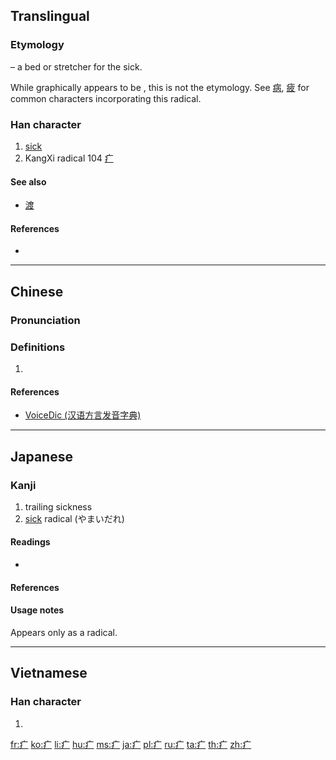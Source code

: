 {{also|广}}
==Translingual==
{{stroke order|type=animate}}

===Etymology===
{{Han etyl}}
{{liushu|p}} – a bed or stretcher for the sick.

While graphically appears to be {{Han compound|冫|广}}, this is not the etymology. See [[病]], [[疲]] for common characters incorporating this radical.

===Han character===
{{Han char|rn=104|rad=疒|as=00|sn=5|four=|canj=IIM|ids=⿰冫广}}

# [[sick]]
# KangXi radical 104 [[Index:Chinese radical/疒|疒]]

====See also====
* [[渡]] <!-- unrelated but graphically similar -->

====References====
* {{Han ref|kx=0769.010|dkj=22015|dj=1179.040|hdz=42659.010|uh=7592|ud=30098}}

----

==Chinese==
{{zh-forms}}

===Pronunciation===
{{zh-pron
|m=chuáng,nè
|c=cong6,nik6
|h=pfs=tshông
|mn=chhông/li̍k
|w=
|mc=y
|oc=y
|ma=|ma2=
|cat=n
}}

===Definitions===
{{zh-hanzi}}

# {{rfdef|lang=zh}}

====References====
* [http://cn.voicedic.com/ VoiceDic (汉语方言发音字典)]

----

==Japanese==

===Kanji===
{{ja-kanji|grade=r|rs=疒00}}

# trailing sickness
# [[sick]] radical (やまいだれ)

====Readings====
* {{ja-readings|on=[[だく]] (daku), [[にゃく]] (nyaku), [[そう]] (sō), [[じょう]] (jō), [[しつ]] (shitsu)|kun=[[やまいだれ]] (yamaidare), [[やむ]] (yamu)}}

====References====
{{ja-kref
|jis=
|ku=
|shift=
|euc=
|freq=''radical''
|nelson=''not listed''
|newnelson=''not listed''
|halpern=3512
|kld=''not listed''
|heisig=''not listed''
|tuttle=''not listed''
}}

====Usage notes====
Appears only as a radical.

----

==Vietnamese==

===Han character===
{{vi-hantu|[[nạch]]|rs=疒00}}

# {{defn|lang=vi|sort=疒00}}

[[fr:疒]]
[[ko:疒]]
[[li:疒]]
[[hu:疒]]
[[ms:疒]]
[[ja:疒]]
[[pl:疒]]
[[ru:疒]]
[[ta:疒]]
[[th:疒]]
[[zh:疒]]
